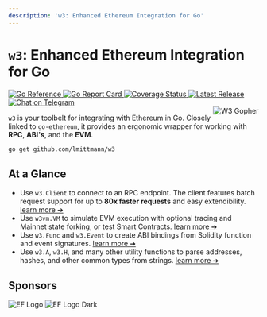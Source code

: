 ```yaml
---
description: 'w3: Enhanced Ethereum Integration for Go'
---
```


# `w3`: Enhanced Ethereum Integration for Go

<div className="flex flex-wrap gap-2 my-2">
  <a href="https://pkg.go.dev/github.com/lmittmann/w3">
    <img src="https://pkg.go.dev/badge/github.com/lmittmann/w3.svg" alt="Go Reference" />
  </a>
  <a href="https://goreportcard.com/report/github.com/lmittmann/w3">
    <img src="https://goreportcard.com/badge/github.com/lmittmann/w3" alt="Go Report Card" />
  </a>
  <a href="https://coveralls.io/github/lmittmann/w3?branch=main">
    <img src="https://coveralls.io/repos/github/lmittmann/w3/badge.svg?branch=main" alt="Coverage Status" />
  </a>
  <a href="https://github.com/lmittmann/w3/releases">
    <img src="https://img.shields.io/github/v/release/lmittmann/w3" alt="Latest Release" />
  </a>
  <a href="https://t.me/w3_golang">
    <img src="https://img.shields.io/badge/Telegram-blue?logo=telegram&logoColor=white" alt="Chat on Telegram" />
  </a>
</div>

<Image src="/gopher.png" alt="W3 Gopher" width={158} height={224} align="right" className="ml-2 md:ml-6 mb-2"/>

`w3` is your toolbelt for integrating with Ethereum in Go. Closely linked to `go‑ethereum`, it provides an ergonomic wrapper for working with **RPC**, **ABI's**, and the **EVM**.


```txt
go get github.com/lmittmann/w3
```


## At a Glance

* Use `w3.Client` to connect to an RPC endpoint. The client features batch request support for up to **80x faster requests** and easy extendibility. [learn&nbsp;more&nbsp;➔](/rpc-overview)
* Use `w3vm.VM` to simulate EVM execution with optional tracing and Mainnet state forking, or test Smart Contracts. [learn&nbsp;more&nbsp;➔](/vm-overview)
* Use `w3.Func` and `w3.Event` to create ABI bindings from Solidity function and event signatures. [learn&nbsp;more&nbsp;➔](/helper-abi)
* Use `w3.A`, `w3.H`, and many other utility functions to parse addresses, hashes, and other common types from strings. [learn&nbsp;more&nbsp;➔](/helper-utils)


## Sponsors

<div class="mt-4">
  <img src="/assets/ef-logo.svg" alt="EF Logo" class="w-full max-w-72 dark:hidden" />
  <img src="/assets/ef-logo-dark.svg" alt="EF Logo Dark" class="w-full max-w-72 hidden dark:block" />
</div>
